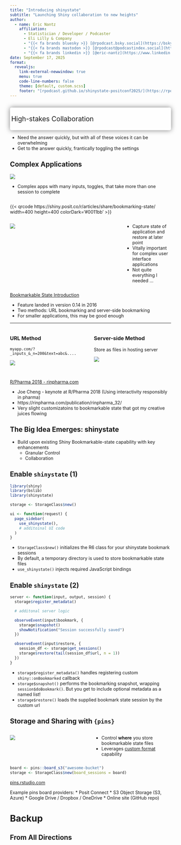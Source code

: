 ```yaml
---
title: "Introducing shinystate"
subtitle: "Launching Shiny collaboration to new heights"
author: 
  - name: Eric Nantz
    affiliation:
      - Statistician / Developer / Podcaster
      - Eli Lilly & Company
      - "{{< fa brands bluesky >}} [@rpodcast.bsky.social](https://bsky.app/profile/rpodcast.bsky.social)"
      - "{{< fa brands mastodon >}} [@rpodcast@podcastindex.social](https://podcastindex.social/@rpodcast)"
      - "{{< fa brands linkedin >}} [@eric-nantz](https://www.linkedin.com/in/eric-nantz-6621617/)"
date: September 17, 2025
format:
  revealjs:
    link-external-newwindow: true
    menu: true
    code-line-numbers: false
    theme: [default, custom.scss]
    footer: "[rpodcast.github.io/shinystate-positconf2025/](https://rpodcast.github.io/shinystate-positconf2025/)"
---
```


## {background-image="assets/img/collaboration_meeting.jpg" background-size="contain"}

::: {.absolute left="1%" top="0%" style="font-size:1.5em; padding: 0.1em 0.2em; background-color: rgba(255, 255, 255, .5); backdrop-filter: blur(5px); box-shadow: 0 0 1rem 0 rgba(0, 0, 0, .5); border-radius: 5px;"}
High-stakes Collaboration
:::

::: {.notes}

* Need the answer quickly, but with all of these voices it can be overwhelming
* Get to the answer quickly, frantically toggling the settings
:::

## Complex Applications

![](assets/img/large_app.png)

::: {,notes}

* Complex apps with many inputs, toggles, that take more than one session to complete

:::


## 

::: {.qrdiv}
{{< qrcode https://shiny.posit.co/r/articles/share/bookmarking-state/ width=400 height=400 colorDark='#0011bb' >}}
:::

:::: {.columns}

::: {.column width="70%"}

![](assets/img/bookmark_state_article_blurred.png)

:::

::: {.column width="30%"}

* Capture state of application and restore at later point
* Vitally important for complex user interface applications
* Not quite everything I needed ...

:::

::::

::: footer
[Bookmarkable State Introduction](https://shiny.posit.co/r/articles/share/bookmarking-state/)
:::

::: {.notes}

* Feature landed in version 0.14 in 2016
* Two methods: URL bookmarking and server-side bookmarking
* For smaller applications, this may be good enough

:::

---

:::: {.columns}

::: {.column width="50%" .fragment}

### URL Method

`myapp.com/?_inputs_&_n=200&text=abc&....`

![](assets/img/long_receipt.jpg)

:::

::: {.column width="50%" .fragment}

### Server-side Method

Store as files in hosting server

![](assets/img/storage_safe.svg)

:::

::::


## {background-image="assets/img/rpharma_joe_cheng.jpg" background-size="contain"}

::: footer
[R/Pharma 2018 - rinpharma.com](https://rinpharma.com)
:::

::: {.notes}

* Joe Cheng - keynote at R/Pharma 2018 (Using interactivity responsibly in pharma)
* https://rinpharma.com/publication/rinpharma_32/
* Very slight customizatoins to bookmarkable state that got my creative juices flowing

:::


## The Big Idea Emerges: shinystate

* Build upon existing Shiny Bookmarkable-state capability with key enhancements
    * Granular Control
    * Collaboration

## Enable `shinystate` (1) 

```.r
library(shiny)
library(bslib)
library(shinystate)

storage <- StorageClass$new()

ui <- function(request) {
  page_sidebar(
    use_shinystate(),
    # additoinal UI code
  )
}
```

::: {.notes}
* `StorageClass$new()` initializes the R6 class for your shinystate bookmark sessions
* By default, a temporary directory is used to store bookmarkable state files
* `use_shinystate()` injects required JavaScript bindings
:::

## Enable `shinystate` (2)

```.r
server <- function(input, output, session) {
  storage$register_metadata()

  # additonal server logic

  observeEvent(input$bookmark, {
    storage$snapshot()
    showNotification("Session successfully saved")
  })

  observeEvent(input$restore, {
    session_df <- storage$get_sessions()
    storage$restore(tail(session_df$url, n = 1))
  })
}
```

::: {.notes}
* `storage$register_metadata()` handles registering custom `shiny::onBookmarked` callback
* `storage$snapshot()` performs the bookmarking snapshot, wrapping `session$doBookmark()`. But you get to include optional metadata as a named list!
* `storage$restore()` loads the supplied bookmark state session by the custom url
:::

## Storage and Sharing with `{pins}`

:::: {.columns}

::: {.column width="50%"}

![](assets/img/puzzly_sharing.svg)

:::

::: {.column width="50%"}

* Control **where** you store bookmarkable state files
* Leverages [custom format](https://pins.rstudio.com/articles/managing-custom-formats.html) capability

:::

::::

```.r
board <- pins::board_s3("awesome-bucket")
storage <- StorageClass$new(board_sessions = board)
```

::: footer
[pins.rstudio.com](https://pins.rstudio.com/)
:::

::: {.notes}

Example pins board providers:
* Posit Connect
* S3 Object Storage (S3, Azure)
* Google Drive / Dropbox / OneDrive
* Online site (GitHub repo)
:::



# Backup

## From All Directions {background-image="assets/img/roundabout_china_traffic.webp" background-size='70%'}